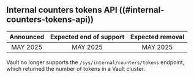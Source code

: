 ## Internal counters tokens API ((#internal-counters-tokens-api))

| Announced | Expected end of support | Expected removal |
| :-------: | :---------------------: | :--------------: |
| MAY 2025  | MAY 2025                | MAY 2025

Vault no longer supports the `/sys/internal/counters/tokens` endpoint, which
returned the number of tokens in a Vault cluster.